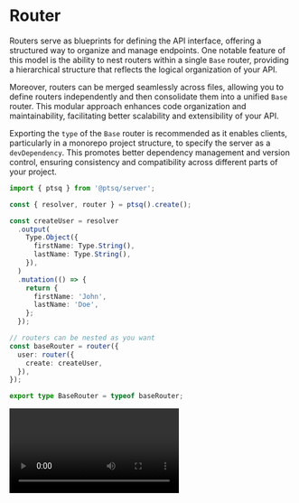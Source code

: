 
# Router

Routers serve as blueprints for defining the API interface, offering a structured way to organize and manage endpoints. One notable feature of this model is the ability to nest routers within a single `Base` router, providing a hierarchical structure that reflects the logical organization of your API.

Moreover, routers can be merged seamlessly across files, allowing you to define routers independently and then consolidate them into a unified `Base` router. This modular approach enhances code organization and maintainability, facilitating better scalability and extensibility of your API.

Exporting the `type` of the `Base` router is recommended as it enables clients, particularly in a monorepo project structure, to specify the server as a `devDependency`. This promotes better dependency management and version control, ensuring consistency and compatibility across different parts of your project.

```ts copy filename="Server side"
import { ptsq } from '@ptsq/server';

const { resolver, router } = ptsq().create();

const createUser = resolver
  .output(
    Type.Object({
      firstName: Type.String(),
      lastName: Type.String(),
    }),
  )
  .mutation(() => {
    return {
      firstName: 'John',
      lastName: 'Doe',
    };
  });

// routers can be nested as you want
const baseRouter = router({
  user: router({
    create: createUser,
  }),
});

export type BaseRouter = typeof baseRouter;
```

<Video src="/assets/router.mp4" />

## On client side

On the client side routers are objects (Proxy objects).
If routers are nested on the server, it creates the nesting on the client side as well.

```ts copy filename="Client side"
import { createProxyClient } from '@ptsq/client';
import type { BaseRouter } from './server';

const client = createProxyClient<BaseRouter>({
  url: 'http://localhost:4000/ptsq',
});

const response = await client.user.create.mutate();
```

## Merging routers

In addition to nesting, routers also support merging using the static `Router.merge` method.
This method creates a new router.
The operation does not change the contents of the original routers in any way and merges the paths of one and the other.
If any of the paths within the routers overlap, the path that enters the merge operation second, from the other router, is always used.

```ts copy filename="Server router merging"
import { Router } from '@ptsq/server';
import { routerA } from './routerA';
import { routerB } from './routerB';

const mergedRouter = Router.merge(routerA, routerB);
```

<Video src="/assets/router-merge.mp4" />

